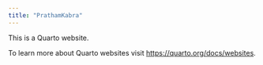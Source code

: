 ```yaml
---
title: "PrathamKabra"
---
```


This is a Quarto website.

To learn more about Quarto websites visit <https://quarto.org/docs/websites>.
